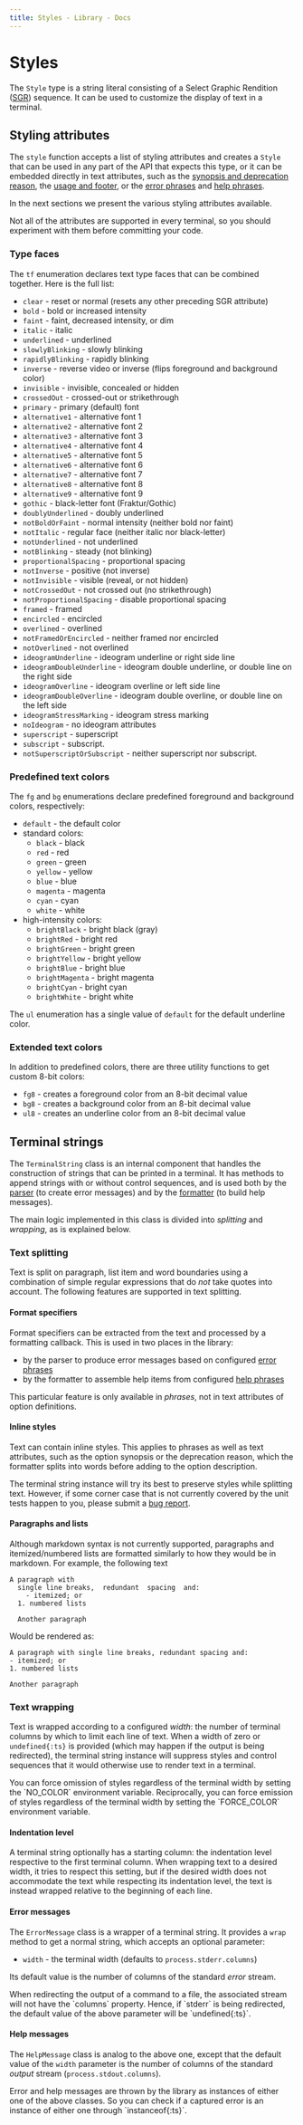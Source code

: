 ```yaml
---
title: Styles - Library - Docs
---
```



# Styles

The `Style` type is a string literal consisting of a Select Graphic Rendition ([SGR]) sequence. It
can be used to customize the display of text in a terminal.

## Styling attributes

The `style` function accepts a list of styling attributes and creates a `Style` that can be used in
any part of the API that expects this type, or it can be embedded directly in text attributes, such
as the [synopsis and deprecation reason](options.mdx#synopsis--deprecated), the
[usage and footer](options.mdx#usage--footer), or the [error phrases](validator.mdx#error-phrases)
and [help phrases](formatter.mdx#help-phrases).

In the next sections we present the various styling attributes available.

<Callout type="warning">
  Not all of the attributes are supported in every terminal, so you should experiment with them
  before committing your code.
</Callout>

### Type faces

The `tf` enumeration declares text type faces that can be combined together. Here is the full list:

- `clear` - reset or normal (resets any other preceding SGR attribute)
- `bold` - bold or increased intensity
- `faint` - faint, decreased intensity, or dim
- `italic` - italic
- `underlined` - underlined
- `slowlyBlinking` - slowly blinking
- `rapidlyBlinking` - rapidly blinking
- `inverse` - reverse video or inverse (flips foreground and background color)
- `invisible` - invisible, concealed or hidden
- `crossedOut` - crossed-out or strikethrough
- `primary` - primary (default) font
- `alternative1` - alternative font 1
- `alternative2` - alternative font 2
- `alternative3` - alternative font 3
- `alternative4` - alternative font 4
- `alternative5` - alternative font 5
- `alternative6` - alternative font 6
- `alternative7` - alternative font 7
- `alternative8` - alternative font 8
- `alternative9` - alternative font 9
- `gothic` - black-letter font (Fraktur/Gothic)
- `doublyUnderlined` - doubly underlined
- `notBoldOrFaint` - normal intensity (neither bold nor faint)
- `notItalic` - regular face (neither italic nor black-letter)
- `notUnderlined` - not underlined
- `notBlinking` - steady (not blinking)
- `proportionalSpacing` - proportional spacing
- `notInverse` - positive (not inverse)
- `notInvisible` - visible (reveal, or not hidden)
- `notCrossedOut` - not crossed out (no strikethrough)
- `notProportionalSpacing` - disable proportional spacing
- `framed` - framed
- `encircled` - encircled
- `overlined` - overlined
- `notFramedOrEncircled` - neither framed nor encircled
- `notOverlined` - not overlined
- `ideogramUnderline` - ideogram underline or right side line
- `ideogramDoubleUnderline` - ideogram double underline, or double line on the right side
- `ideogramOverline` - ideogram overline or left side line
- `ideogramDoubleOverline` - ideogram double overline, or double line on the left side
- `ideogramStressMarking` - ideogram stress marking
- `noIdeogram` - no ideogram attributes
- `superscript` - superscript
- `subscript` - subscript.
- `notSuperscriptOrSubscript` - neither superscript nor subscript.

### Predefined text colors

The `fg` and `bg` enumerations declare predefined foreground and background colors, respectively:

- `default` - the default color
- standard colors:
  - `black` - black
  - `red` - red
  - `green` - green
  - `yellow` - yellow
  - `blue` - blue
  - `magenta` - magenta
  - `cyan` - cyan
  - `white` - white
- high-intensity colors:
  - `brightBlack` - bright black (gray)
  - `brightRed` - bright red
  - `brightGreen` - bright green
  - `brightYellow` - bright yellow
  - `brightBlue` - bright blue
  - `brightMagenta` - bright magenta
  - `brightCyan` - bright cyan
  - `brightWhite` - bright white

The `ul` enumeration has a single value of `default` for the default underline color.

### Extended text colors

In addition to predefined colors, there are three utility functions to get custom 8-bit colors:

- `fg8` - creates a foreground color from an 8-bit decimal value
- `bg8` - creates a background color from an 8-bit decimal value
- `ul8` - creates an underline color from an 8-bit decimal value

[SGR]: https://www.wikiwand.com/en/ANSI_escape_code#SGR_(Select_Graphic_Rendition)_parameters

## Terminal strings

The `TerminalString` class is an internal component that handles the construction of strings that
can be printed in a terminal. It has methods to append strings with or without control sequences,
and is used both by the [parser](parser.mdx) (to create error messages) and by the
[formatter](formatter.mdx) (to build help messages).

The main logic implemented in this class is divided into _splitting_ and _wrapping_, as is explained
below.

### Text splitting

Text is split on paragraph, list item and word boundaries using a combination of simple regular
expressions that do _not_ take quotes into account. The following features are supported in text
splitting.

#### Format specifiers

Format specifiers can be extracted from the text and processed by a formatting callback. This is
used in two places in the library:

- by the parser to produce error messages based on configured
  [error phrases](validator.mdx#error-phrases)
- by the formatter to assemble help items from configured [help phrases](formatter.mdx#help-phrases)

This particular feature is only available in _phrases_, not in text attributes of option definitions.

#### Inline styles

Text can contain inline styles. This applies to phrases as well as text attributes, such as the
option synopsis or the deprecation reason, which the formatter splits into words before adding to
the option description.

The terminal string instance will try its best to preserve styles while splitting text. However,
if some corner case that is not currently covered by the unit tests happen to you, please submit a
[bug report].

#### Paragraphs and lists

Although markdown syntax is not currently supported, paragraphs and itemized/numbered lists are
formatted similarly to how they would be in markdown. For example, the following text

```ansi
A paragraph with
  single line breaks,  redundant  spacing  and:
    - itemized; or
  1. numbered lists

  Another paragraph
```

Would be rendered as:

```ansi
A paragraph with single line breaks, redundant spacing and:
- itemized; or
1. numbered lists

Another paragraph
```

### Text wrapping

Text is wrapped according to a configured _width_: the number of terminal columns by which to limit
each line of text. When a width of zero or `undefined{:ts}` is provided (which may happen if the
output is being redirected), the terminal string instance will suppress styles and control sequences
that it would otherwise use to render text in a terminal.

<Callout type="info">
  You can force omission of styles regardless of the terminal width by setting the `NO_COLOR`
  environment variable. Reciprocally, you can force emission of styles regardless of the terminal
  width by setting the `FORCE_COLOR` environment variable.
</Callout>

#### Indentation level

A terminal string optionally has a starting column: the indentation level respective to the first
terminal column. When wrapping text to a desired width, it tries to respect this setting, but if
the desired width does not accommodate the text while respecting its indentation level, the text is
instead wrapped relative to the beginning of each line.

#### Error messages

The `ErrorMessage` class is a wrapper of a terminal string. It provides a `wrap` method to get a
normal string, which accepts an optional parameter:

- `width` - the terminal width (defaults to `process.stderr.columns`)

Its default value is the number of columns of the standard _error_ stream.

<Callout type="info">
  When redirecting the output of a command to a file, the associated stream will not have the 
  `columns` property. Hence, if `stderr` is being redirected, the default value of the above
  parameter will be `undefined{:ts}`.
</Callout>

#### Help messages

The `HelpMessage` class is analog to the above one, except that the default value of the `width`
parameter is the number of columns of the standard _output_ stream (`process.stdout.columns`).

<Callout type="default">
  Error and help messages are thrown by the library as instances of either one of the above classes.
  So you can check if a captured error is an instance of either one through `instanceof{:ts}`.
</Callout>

[bug report]: https://github.com/trulysimple/tsargp/issues/new?labels=bug
